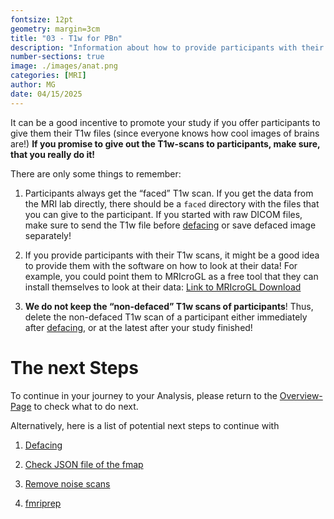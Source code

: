 ```yaml
---
fontsize: 12pt
geometry: margin=3cm
title: "03 - T1w for PBn"
description: "Information about how to provide participants with their T1w image"
number-sections: true
image: ./images/anat.png
categories: [MRI]
author: MG
date: 04/15/2025
---
```


It can be a good incentive to promote your study if you offer participants to give them their T1w files (since everyone knows how cool images of brains are!) **If you promise to give out the T1w-scans to participants, make sure, that you really do it!**

There are only some things to remember:

1.  Participants always get the "faced" T1w scan. If you get the data from the MRI lab directly, there should be a `faced` directory with the files that you can give to the participant. If you started with raw DICOM files, make sure to send the T1w file before [defacing](defacing.qmd) or save defaced image separately!

2.  If you provide participants with their T1w scans, it might be a good idea to provide them with the software on how to look at their data! For example, you could point them to MRIcroGL as a free tool that they can install themselves to look at their data: [Link to MRIcroGL Download](https://www.nitrc.org/projects/mricrogl/)

3.  **We do not keep the "non-defaced" T1w scans of participants**! Thus, delete the non-defaced T1w scan of a participant either immediately after [defacing](defacing.qmd), or at the latest after your study finished!

# The next Steps

To continue in your journey to your Analysis, please return to the [Overview-Page](Overview_fromDICOMtoGLM.qmd) to check what to do next.

Alternatively, here is a list of potential next steps to continue with

1.  [Defacing](defacing.qmd)

2.  [Check JSON file of the fmap](check_IntendedFor_field.qmd)

3.  [Remove noise scans](RemoveNoiseScan.qmd)

4.  [fmriprep](run_fmriprep.qmd)
